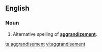 ==English==

===Noun===
{{en-noun}}

# {{British|rare}} Alternative spelling of '''[[aggrandizement]]'''.

[[ta:aggrandisement]]
[[vi:aggrandisement]]